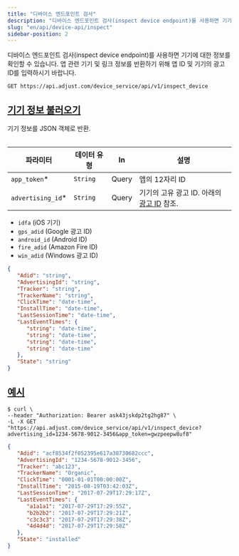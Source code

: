 ```yaml
---
title: "디바이스 엔드포인트 검사"
description: "디바이스 엔드포인트 검사(inspect device endpoint)를 사용하면 기기에 대한 정보를 확인할 수 있습니다. 앱 관련 기기 및 링크 정보를 반환하기 위해 앱 ID 및 기기의 광고 ID를 입력하시기 바랍니다."
slug: "en/api/device-api/inspect"
sidebar-position: 2
---
```

디바이스 엔드포인트 검사\(inspect device endpoint\)를 사용하면 기기에 대한 정보를 확인할 수 있습니다. 앱 관련 기기 및 링크 정보를 반환하기 위해 앱 ID 및 기기의 광고 ID를 입력하시기 바랍니다.
<codeblock title="엔드포인트" highlight="/inspect_device"> 

```http
GET https://api.adjust.com/device_service/api/v1/inspect_device
```

</CodeBlock> 

[기기 정보 불러오기](fetch-device-information)
--------------------------------------

기기 정보를 JSON 객체로 반환.
<table> 

|        파라미터         |  데이터 유형  |  In   |                       설명                        |
|---------------------|----------|-------|-------------------------------------------------|
| `app_token`\*      | `String` | Query | 앱의 12자리 ID                                      |
| `advertising_id`\* | `String` | Query | 기기의 고유 광고 ID. 아래의 [광고 ID](#advertising-ids) 참조. |

</Table> <accordion title="광고 ID(Advertising IDs)"> 

* `idfa` \(iOS 기기\)
* `gps_adid` \(Google 광고 ID\)
* `android_id` \(Android ID\)
* `fire_adid` \(Amazon Fire ID\)
* `win_adid` \(Windows 광고 ID\)

</Accordion> <codeblock title="응답 형식"> 

```json
{
   "Adid": "string",
   "AdvertisingId": "string",
   "Tracker": "string",
   "TrackerName": "string",
   "ClickTime": "date-time",
   "InstallTime": "date-time",
   "LastSessionTime": "date-time",
   "LastEventTimes": {
      "string": "date-time",
      "string": "date-time",
      "string": "date-time",
      "string": "date-time"
   },
   "State": "string"
}
```

</CodeBlock> 

[예시](example)
-------------

<codeblock title="cURL" highlight="advertising_id=1234-5678-9012-3456, app_token=gwzpeepw8uf8"> 

```console
$ curl \
--header "Authorization: Bearer ask43jskdp2tg2hg87" \
-L -X GET "https://api.adjust.com/device_service/api/v1/inspect_device?advertising_id=1234-5678-9012-3456&app_token=gwzpeepw8uf8"
```

</CodeBlock> <codeblock title="성공적인 응답"> 

```json
{
   "Adid": "acf8534f2f052395e617a38730682ccc",
   "AdvertisingId": "1234-5678-9012-3456",
   "Tracker": "abc123",
   "TrackerName": "Organic",
   "ClickTime": "0001-01-01T00:00:00Z",
   "InstallTime": "2015-08-19T03:42:03Z",
   "LastSessionTime": "2017-07-29T17:29:17Z",
   "LastEventTimes": {
      "a1a1a1": "2017-07-29T17:29:55Z",
      "b2b2b2": "2017-07-29T17:29:21Z",
      "c3c3c3": "2017-07-29T17:29:38Z",
      "4d4d4d": "2017-07-29T17:29:58Z"
   },
   "State": "installed"
}
```

</CodeBlock>

